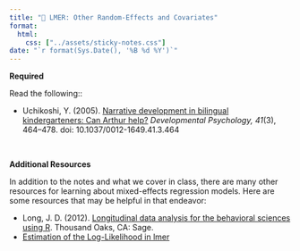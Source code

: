 ```yaml
---
title: "📖 LMER: Other Random-Effects and Covariates"
format:
  html:
    css: ["../assets/sticky-notes.css"]
date: "`r format(Sys.Date(), '%B %d %Y')`"
---
```



**Required**

Read the following::

- Uchikoshi, Y. (2005). [Narrative development in bilingual kindergarteners: Can Arthur help?](http://psycnet.apa.org.ezp3.lib.umn.edu/journals/dev/41/3/464) *Developmental Psychology, 41*(3), 464&ndash;478. doi: 10.1037/0012-1649.41.3.464

<br />


**Additional Resources**

In addition to the notes and what we cover in class, there are many other resources for learning about mixed-effects regression models. Here are some resources that may be helpful in that endeavor:

- Long, J. D. (2012). [Longitudinal data analysis for the behavioral sciences using R](http://www.amazon.com/Longitudinal-Analysis-Behavioral-Sciences-Using/dp/1412982685). Thousand Oaks, CA: Sage.
- [Estimation of the Log-Likelihood in lmer](http://stackoverflow.com/questions/20980116/how-does-lmer-from-the-r-package-lme4-compute-log-likelihood)



